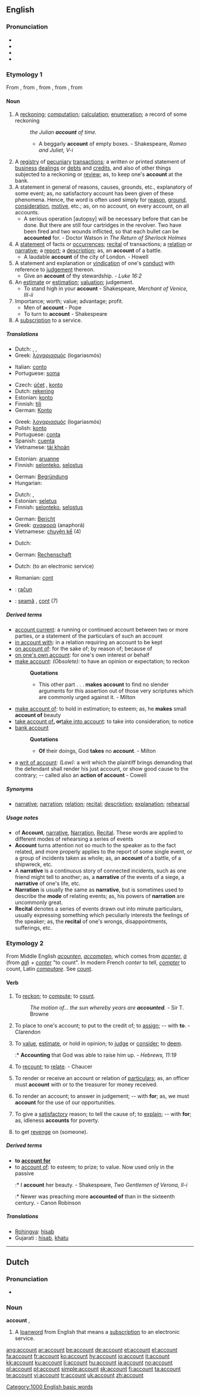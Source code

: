 {{wikipedia|dab=account (disambiguation)|account}}
==English==

{{rank|talk|spirit|sometimes|452|account|party|sight|electronic}}

===Pronunciation===
* {{IPA|/ə'kaʊnt/}}
* {{audio|en-us-account.ogg|Audio (US)}}
* {{rhymes|aʊnt}}
* {{hyphenation|ac|count}}

===Etymology 1===
From {{etyl|enm|en}}, from {{etyl|xno|en}} {{term|acunt||lang=xno|account}}, from {{etyl|ro|en}} {{term|acont||lang=fro}}, from {{term|aconter||lang=fro|to reckon}}, from {{etyl|la|en}} {{term|computo||lang=la|to sum up}}

====Noun====
{{wikipedia|account|account (accountancy)}}
{{en-noun}}

# A [[reckoning]]; [[computation]]; [[calculation]]; [[enumeration]]; a record of some reckoning
#: ''the Julian '''account''' of time.''
#:* A beggarly '''account''' of empty boxes. - Shakespeare, ''Romeo and Juliet, V-i''
# A [[registry]] of [[pecuniary]] [[transaction]]s; a written or printed statement of [[business]] [[dealing]]s or [[debt]]s and [[credit]]s, and also of other things subjected to a reckoning or [[review]]; as, to keep one's '''account''' at the bank.
# A statement in general of reasons, causes, grounds, etc., explanatory of some event; as, no satisfactory account has been given of these phenomena. Hence, the word is often used simply for [[reason]], [[ground]], [[consideration]], [[motive]], etc.; as, on no account, on every account, on all accounts.
#* A serious operation [autopsy] will be necessary before that can be done. But there are still four cartridges in the revolver.  Two have been fired and two wounds inflicted, so that each bullet can be '''accounted''' for. - Doctor Watson in ''The Return of Sherlock Holmes''
# A [[statement]] of facts or [[occurrence]]s; [[recital]] of transactions; a [[relation]] or [[narrative]]; a [[report]]; a [[description]]; as, an '''account''' of a battle.
#* A laudable '''account''' of the city of London. - Howell
# A statement and explanation or [[vindication]] of one's [[conduct]] with reference to [[judgement]] thereon.
#* Give an '''account''' of thy stewardship. - ''Luke 16:2''
# An [[estimate]] or [[estimation]]; [[valuation]]; judgement.
#* To stand high in your '''account''' - Shakespeare, ''Merchant of Venice, III-ii''
# Importance; worth; value; advantage; profit.
#* Men of '''account''' - Pope
#* To turn to '''account''' - Shakespeare
# A [[subscription]] to a service.

=====Translations=====
{{trans-top|reckoning, calculation}}
* Dutch: {{t|nl|rekening}}, {{t|nl|berekening}}, {{t|nl|telling}}
* Greek: [[λογαριασμός]] (logariasmós) {{m}}
{{trans-mid}}
* Italian: [[conto]] {{m}}
* Portuguese: [[soma]]
{{trans-bottom}}

{{trans-top|a registry of pecuniary transactions}}
* Czech: [[účet]] {{m}}, [[konto#Czech|konto]] {{n}}
* Dutch: [[rekening]]
* Estonian: [[konto]]
* Finnish: [[tili]]
* German: [[Konto]] {{n}}
{{trans-mid}}
* Greek: [[λογαριασμός]] (logariasmós) {{m}}
* Polish: [[konto]]
* Portuguese: [[conta]]
* Spanish: [[cuenta]] {{f}}
* Vietnamese: [[tài khoản]]
{{trans-bottom}}

{{trans-top|a statement in general of reasons, causes, grounds, etc.}}
* Estonian: [[aruanne]]
* Finnish: [[selonteko]], [[selostus]]
{{trans-mid}}
* German: [[Begründung]] {{f}}
* Hungarian: {{t|hu|beszámoló}}
{{trans-bottom}}

{{trans-top|a statement of facts or occurrences}}
* Dutch: {{t|nl|verslag}}, {{t|nl|verhaal}}
* Estonian: [[seletus]]
* Finnish: [[selonteko]], [[selostus]]
{{trans-mid}}
* German: [[Bericht]] {{m}}
* Greek: [[αναφορά]] (anaphorá) {{f}}
* Vietnamese: [[chuyện kể]] (4)
{{trans-bottom}}

{{trans-top|a statement and explanation or vindication}}
* Dutch: {{t|nl|rekenschap}}
{{trans-mid}}
* German: [[Rechenschaft]] {{f}}
{{trans-bottom}}

{{trans-top|a subscription to a service}}
* Dutch: {{t|nl|account}} (to an electronic service)
{{trans-mid}}
* Romanian: [[cont]] {{n}}
{{trans-bottom}}

{{checktrans-top}}
* {{ttbc|Croatian}}: [[račun]] {{m}}
{{trans-mid}}
* {{ttbc|Romanian}}: [[seamă]] {{f}}, [[cont]] {{n}} (7)
{{trans-bottom}}

=====Derived terms=====
{{rfc-split|These all belong only in separate entries}}
* [[account current]]: a running or continued account between two or more parties, or a statement of the particulars of such an account
* [[in account with]]: in a relation requiring an account to be kept
* [[on account of]]: for the sake of; by reason of; because of
* [[on one's own account]]: for one's own interest or behalf
* [[make account]]: ''(Obsolete):'' to have an opinion or expectation; to reckon
*: '''Quotations'''
*:* This other part . . . '''makes account''' to find no slender arguments for this assertion out of those very scriptures which are commonly urged against it. - Milton
* [[make account of]]: to hold in estimation; to esteem; as, he '''makes''' small '''account of''' beauty
* [[take account of]]''', or '''[[take into account]]: to take into consideration; to notice
* [[bank account]]
*: '''Quotations'''
*:* '''Of''' their doings, God '''takes''' no '''account'''. - Milton
* a [[writ of account]]: ''(Law):'' a writ which the plaintiff brings demanding that the defendant shall render his just account, or show good cause to the contrary; -- called also an '''action of account''' - Cowell

=====Synonyms=====
* [[narrative]]; [[narration]]; [[relation]]; [[recital]]; [[description]]; [[explanation]]; [[rehearsal]]

=====Usage notes=====
* of '''Account''', [[narrative]], [[Narration]], [[Recital]]. These words are applied to different modes of rehearsing a series of events
* '''Account''' turns attention not so much to the speaker as to the fact related, and more properly applies to the report of some single event, or a group of incidents taken as whole; as, an '''account''' of a battle, of a shipwreck, etc.
* A '''narrative''' is a continuous story of connected incidents, such as one friend might tell to another; as, a '''narrative''' of the events of a siege, a '''narrative''' of one's life, etc.
* '''Narration''' is usually the same as '''narrative''', but is sometimes used to describe the '''mode''' of relating events; as, his powers of '''narration''' are uncommonly great.
* '''Recital''' denotes a series of events drawn out into minute particulars, usually expressing something which peculiarly interests the feelings of the speaker; as, the '''recital''' of one's wrongs, disappointments, sufferings, etc.

===Etymology 2===
From Middle English ''[[acounten]]'', ''[[accompten]]'', which comes from {{etyl|fro}} ''[[aconter]]'', ''[[à]]'' (from {{etyl|la}} ''[[ad]]'') + ''[[conter]]'' "to count". In modern French ''conter'' to tell, ''[[compter]]'' to count, Latin ''[[computare]]''. See [[count]].

====Verb====
{{en-verb}}

# {{context|transitive|obsolete}} To [[reckon]]; to [[compute]]; to [[count]].
#: ''The motion of... the sun whereby years are '''accounted'''.''  - Sir T. Browne
# {{context|transitive|rare}} To place to one's account; to put to the credit of; to [[assign]]; -- with '''to'''. - Clarendon
# {{transitive}} To [[value]], [[estimate]], or hold in opinion; to [[judge]] or [[consider]]; to [[deem]].
#:* '''Accounting''' that God was able to raise him up. - ''Hebrews, 11:19''
# {{context|transitive|obsolete}} To [[recount]]; to [[relate]]. - Chaucer
# {{intransitive}} To render or receive an account or relation of [[particular]]s; as, an officer must '''account''' with or to the treasurer for money received.
# {{intransitive}} To render an account; to answer in judgement; -- with '''for'''; as, we must '''account''' for the use of our opportunities.
# {{intransitive}} To give a [[satisfactory]] reason; to tell the cause of; to [[explain]]; -- with '''for'''; as, idleness '''accounts''' for poverty.
# to get [[revenge]] on (someone).

=====Derived terms=====
* '''to [[account for]]'''
* to [[account of]]: to esteem; to prize; to value. Now used only in the passive
*:* I '''account''' her beauty. - Shakespeare, ''Two Gentlemen of Verona, II-i''
*:* Newer was preaching more '''accounted of''' than in the sixteenth century. - Canon Robinson

=====Translations=====
{{checktrans-top}}
* [[Rohingya]]: [[hísab]]
* Gujarati : [[hisab]], [[khatu]]
{{trans-bottom}}

[[Category:1000 English basic words]]

----

==Dutch==

===Pronunciation===
* {{IPA|/ə'kɑʊnt/|lang=nl}}

===Noun===
'''account''' {{m}}, {{n}}

# A [[loanword]] from English that means a [[subscription]] to an electronic service.

[[ang:account]]
[[ar:account]]
[[be:account]]
[[de:account]]
[[et:account]]
[[el:account]]
[[fa:account]]
[[fr:account]]
[[ko:account]]
[[hy:account]]
[[io:account]]
[[it:account]]
[[kk:account]]
[[ku:account]]
[[li:account]]
[[hu:account]]
[[ja:account]]
[[no:account]]
[[pl:account]]
[[pt:account]]
[[simple:account]]
[[sk:account]]
[[fi:account]]
[[ta:account]]
[[te:account]]
[[vi:account]]
[[tr:account]]
[[uk:account]]
[[zh:account]]
